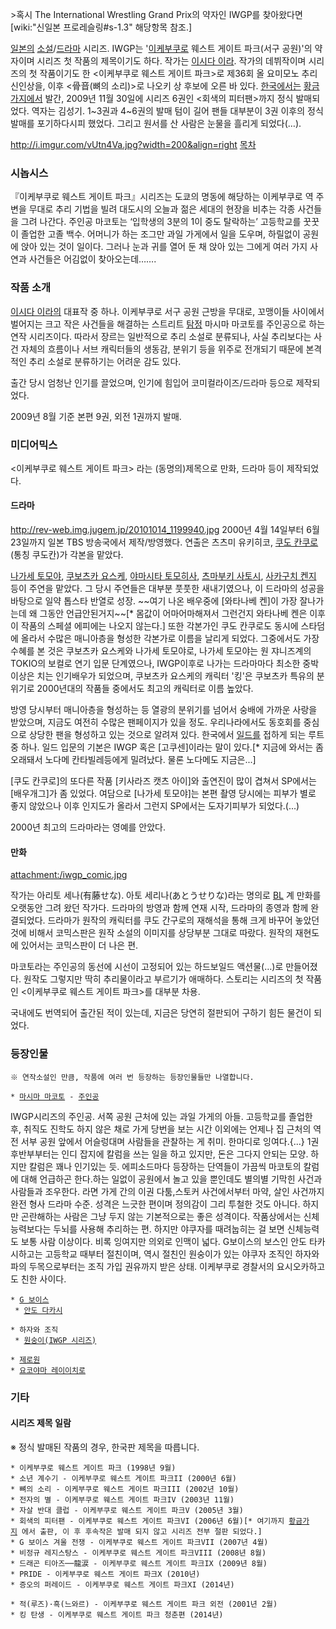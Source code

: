 >혹시 The International Wrestling Grand Prix의 약자인 IWGP를 찾아왔다면 [wiki:"신일본 프로레슬링#s-1.3" 해당항목 참조.]

[[일본]]의 [[소설]]/[[드라마]] 시리즈. IWGP는 '[[이케부쿠로]] 웨스트 게이트 파크(서구 공원)'의 약자이며 시리즈 첫 작품의 제목이기도 하다.
작가는 [[이시다 이라]]. 작가의 데뷔작이며 시리즈의 첫 작품이기도 한 <이케부쿠로 웨스트 게이트 파크>로 제36회 올 요미모노 추리 신인상을, 이후 <骨音(뼈의 소리)>로 나오키 상 후보에 오른 바 있다.
[[한국]]에서는 [[황금가지]]에서 발간, 2009년 11월 30일에 시리즈 6권인 <회색의 피터팬>까지 정식 발매되었다. 역자는 김성기. 1~3권과 4~6권의 발매 텀이 길어 팬들 대부분이 3권 이후의 정식발매를 포기하다시피 했었다. 그리고 원서를 산 사람은 눈물을 흘리게 되었다(…).

http://i.imgur.com/vUtn4Va.jpg?width=200&align=right [[목차]]
=== 시놉시스 ===
『이케부쿠로 웨스트 게이트 파크』시리즈는 도쿄의 명동에 해당하는 이케부쿠로 역 주변을 무대로 추리 기법을 빌려 대도시의 오늘과 젊은 세대의 현장을 비추는 각종 사건들을 그려 나간다. 주인공 마코토는 ‘입학생의 3분의 1이 중도 탈락하는’ 고등학교를 꿋꿋이 졸업한 고졸 백수. 어머니가 하는 조그만 과일 가게에서 일을 도우며, 하릴없이 공원에 앉아 있는 것이 일이다. 그러나 눈과 귀를 열어 둔 채 앉아 있는 그에게 여러 가지 사연과 사건들은 어김없이 찾아오는데…….
=== 작품 소개 ===
[[이시다 이라]]의 대표작 중 하나. 이케부쿠로 서구 공원 근방을 무대로, 꼬맹이들 사이에서 벌어지는 크고 작은 사건들을 해결하는 스트리트 [[탐정]] 마시마 마코토를 주인공으로 하는 연작 시리즈이다. 따라서 장르는 일반적으로 추리 소설로 분류되나, 사실 추리보다는 사건 자체의 흐름이나 서브 캐릭터들의 생동감, 분위기 등을 위주로 전개되기 때문에 본격적인 추리 소설로 분류하기는 어려운 감도 있다.

출간 당시 엄청난 인기를 끌었으며, 인기에 힘입어 코미컬라이즈/드라마 등으로 제작되었다.

2009년 8월 기준 본편 9권, 외전 1권까지 발매.

=== 미디어믹스 ===
<이케부쿠로 웨스트 게이트 파크> 라는 (동명의)제목으로 만화, 드라마 등이 제작되었다.
==== 드라마 ====
http://rev-web.img.jugem.jp/20101014_1199940.jpg
2000년 4월 14일부터 6월 23일까지 일본 TBS 방송국에서 제작/방영했다. 연출은 츠츠미 유키히코, [[쿠도 칸쿠로]](통칭 쿠도칸)가 각본을 맡았다.

[[나가세 토모야]], [[쿠보츠카 요스케]], [[야마시타 토모히사]], [[츠마부키 사토시]], [[사카구치 켄지]] 등이 주연을 맡았다. 그 당시 주연들은 대부분 풋풋한 새내기였으나, 이 드라마의 성공을 바탕으로 일약 톱스타 반열로 성장. ~~여기 나온 배우중에 [와타나베 켄]이 가장 잘나가는데 왜 그동안 언급안된거지~~[* 몸값이 어마어마해져서 그런건지 와타나베 켄은 이후 이 작품의 스페셜 에피에는 나오지 않는다.] 또한 각본가인 쿠도 칸쿠로도 동시에 스타덤에 올라서 수많은 매니아층을 형성한 각본가로 이름을 날리게 되었다. 그중에서도 가장 수혜를 본 것은 쿠보츠카 요스케와 나가세 토모야로, 나가세 토모야는 원 쟈니즈계의 TOKIO의 보컬로 연기 입문 단계였으나, IWGP이후로 나가는 드라마마다 최소한 중박이상은 치는 인기배우가 되었으며, 쿠보츠카 요스케의 캐릭터 '킹'은 쿠보츠카 특유의 분위기로 2000년대의 작품들 중에서도 최고의 캐릭터로 이름 높았다.

방영 당시부터 매니아층을 형성하는 등 열광의 분위기를 넘어서 숭배에 가까운 사랑을 받았으며, 지금도 여전히 수많은 팬페이지가 있을 정도. 우리나라에서도 동호회를 중심으로 상당한 팬을 형성하고 있는 것으로 알려져 있다. 한국에서 [[일드]]를 접하게 되는 루트 중 하나. 일드 입문의 기본은 IWGP 혹은 [고쿠센]이라는 말이 있다.[* 지금에 와서는 좀 오래돼서 노다메 칸타빌레등에게 밀려났다. 물론 노다메도 지금은...]

[쿠도 칸쿠로]의 또다른 작품 [키사라즈 캣츠 아이]와 출연진이 많이 겹쳐서 SP에서는 [배우개그]가 좀 있었다. 여담으로 [나가세 토모야]는 본편 촬영 당시에는 피부가 별로 좋지 않았으나 이후 인지도가 올라서 그런지 SP에서는 도자기피부가 되었다.(...)

2000년 최고의 드라마라는 영예를 안았다.

==== 만화 ====
attachment:/iwgp_comic.jpg

작가는 아리토 세나(有藤せな). 아토 세리나(あとうせりな)라는 명의로 [[BL]] 계 만화를 오랫동안 그려 왔던 작가다. 드라마의 방영과 함께 연재 시작, 드라마의 종영과 함께 완결되었다. 드라마가 원작의 캐릭터를 쿠도 간구로의 재해석을 통해 크게 바꾸어 놓았던 것에 비해서 코믹스판은 원작 소설의 이미지를 상당부분 그대로 따랐다. 원작의 재현도에 있어서는 코믹스판이 더 나은 편.

마코토라는 주인공의 동선에 시선이 고정되어 있는 하드보일드 액션물(…)로 만들어졌다. 원작도 그렇지만 딱히 추리물이라고 부르기가 애매하다. 스토리는 시리즈의 첫 작품인 <이케부쿠로 웨스트 게이트 파크>를 대부분 차용.

국내에도 번역되어 출간된 적이 있는데, 지금은 당연히 절판되어 구하기 힘든 물건이 되었다.

=== 등장인물 ===
 ※ 연작소설인 만큼, 작품에 여러 번 등장하는 등장인물들만 나열합니다.

 * [[마시마 마코토]] - [[주인공]]
IWGP시리즈의 주인공. 서쪽 공원 근처에 있는 과일 가게의 아들.
고등학교를 졸업한 후, 취직도 진학도 하지 않은 채로 가게 당번을 보는 시간 이외에는 언제나 집 근처의 역전 서부 공원 앞에서 어슬렁대며 사람들을 관찰하는 게 취미. 한마디로 잉여다.{...} 1권 후반부부터는 인디 잡지에 칼럼을 쓰는 일을 하고 있지만, 돈은 그다지 안되는 모양. 하지만 칼럼은 꽤나 인기있는 듯. 에피소드마다 등장하는 단역들이 가끔씩 마코토의 칼럼에 대해 언급하곤 한다.하는 일없이 공원에서 놀고 있을 뿐인데도 별의별 기막힌 사건과 사람들과 조우한다. 라면 가게 간의 이권 다툼,스토커 사건에서부터 마약, 살인 사건까지 완전 형사 드라마 수준. 성격은 느긋한 편이며 정의감이 그리 투철한 것도 아니다. 하지만 곤란해하는 사람은 그냥 두지 않는 기본적으로는 좋은 성격이다. 작품상에서는 신체능력보다는 두뇌를 사용해 추리하는 편. 하지만 야쿠자를 때려눕히는 걸 보면 신체능력도 보통 사람 이상이다. 비록 잉여지만 의외로 인맥이 넓다. G보이스의 보스인 안도 타카시하고는 고등학교 때부터 절친이며, 역시 절친인 원숭이가 있는 야쿠자 조직인 하자와파의 두목으로부터는 조직 가입 권유까지 받은 상태. 이케부쿠로 경찰서의 요시오카하고도 친한 사이다.

 * [[G 보이스]]
  * [[안도 다카시]]

 * 하자와 조직
  * [[원숭이(IWGP 시리즈)]]

 * [[제로원]]
 * [[요코야마 레이이치로]]

=== 기타 ===
==== 시리즈 제목 일람 ====
※ 정식 발매된 작품의 경우, 한국판 제목을 따릅니다.

 * 이케부쿠로 웨스트 게이트 파크 (1998년 9월)
 * 소년 계수기 - 이케부쿠로 웨스트 게이트 파크II (2000년 6월)
 * 뼈의 소리 - 이케부쿠로 웨스트 게이트 파크III (2002년 10월)
 * 전자의 별 - 이케부쿠로 웨스트 게이트 파크IV (2003년 11월)
 * 자살 반대 클럽 - 이케부쿠로 웨스트 게이트 파크V (2005년 3월)
 * 회색의 피터팬 - 이케부쿠로 웨스트 게이트 파크VI (2006년 6월)[* 여기까지 [[황금가지]] 에서 출판, 이 후 후속작은 발매 되지 않고 시리즈 전부 절판 되었다.]
 * G 보이스 겨울 전쟁 - 이케부쿠로 웨스트 게이트 파크VII (2007년 4월)
 * 비정규 레지스탕스 - 이케부쿠로 웨스트 게이트 파크VIII (2008년 8월)
 * 드래곤 티아즈──龍涙 - 이케부쿠로 웨스트 게이트 파크IX (2009년 8월)
 * PRIDE - 이케부쿠로 웨스트 게이트 파크X (2010년)
 * 증오의 퍼레이드 - 이케부쿠로 웨스트 게이트 파크XI (2014년)

 * 적(루즈)·흑(느와르) - 이케부쿠로 웨스트 게이트 파크 외전 (2001년 2월)
 * 킹 탄생 - 이케부쿠로 웨스트 게이트 파크 청춘편 (2014년)
